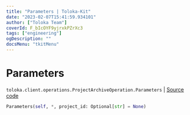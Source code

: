 ```yaml
---
title: "Parameters | Toloka-Kit"
date: "2023-02-07T15:41:59.934101"
author: ["Toloka Team"]
coverId: F_bIcOYF9yjrxkPZrXc3
tags: ["engineering"]
ogDescription: ""
docsMenu: "tkitMenu"
---
```


# Parameters
`toloka.client.operations.ProjectArchiveOperation.Parameters` | [Source code](https://github.com/Toloka/toloka-kit/blob/v1.1.3/src/client/operations.py#L258)

```python
Parameters(self, *, project_id: Optional[str] = None)
```